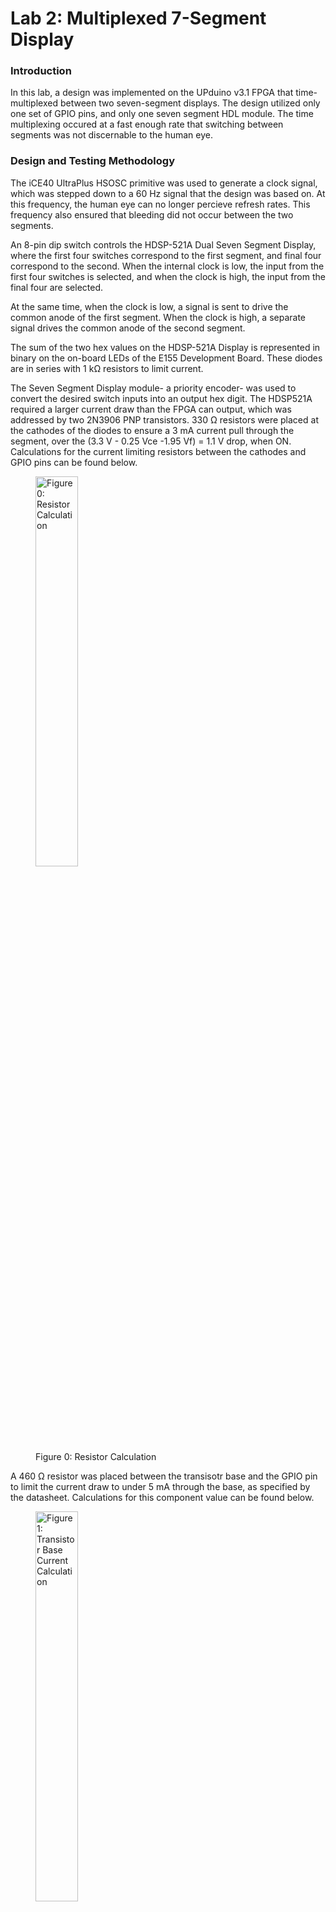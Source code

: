 # Lab 2: Multiplexed 7-Segment Display


### Introduction
In this lab, a design was implemented on the UPduino v3.1 FPGA that time-multiplexed between two seven-segment displays. The design utilized only one set of GPIO pins, and only one seven segment HDL module. The time multiplexing occured at a fast enough rate that switching between segments was not discernable to the human eye.

### Design and Testing Methodology
The iCE40 UltraPlus HSOSC primitive was used to generate a clock signal, which was stepped down to a 60 Hz signal that the design was based on. At this frequency, the human eye can no longer percieve refresh rates. This frequency also ensured that bleeding did not occur between the two segments.

An 8-pin dip switch controls the HDSP-521A Dual Seven Segment Display, where the first four switches correspond to the first segment, and final four correspond to the second. When the internal clock is low, the input from the first four switches is selected, and when the clock is high, the input from the final four are selected.

At the same time, when the clock is low, a signal is sent to drive the common anode of the first segment. When the clock is high, a separate signal drives the common anode of the second segment.

The sum of the two hex values on the HDSP-521A Display is represented in binary on the on-board LEDs of the E155 Development Board. These diodes are in series with 1 kΩ resistors to limit current. 

The Seven Segment Display module- a priority encoder- was used to convert the desired switch inputs into an output hex digit. The HDSP521A required a larger current draw than the FPGA can output, which was addressed by two 2N3906 PNP transistors. 330 Ω resistors were placed at the cathodes of the diodes to ensure a 3 mA current pull through the segment, over the (3.3 V - 0.25 Vce -1.95 Vf) = 1.1 V drop, when ON. Calculations for the current limiting resistors between the cathodes and GPIO pins can be found below. 


![Figure 0: Resistor Calculation](images/resistor.png){width=40% fig-align="center"}

A 460 Ω resistor was placed between the transisotr base and the GPIO pin to limit the current draw to under 5 mA through the base, as specified by the datasheet. Calculations for this component value can be found below. 

![Figure 1: Transistor Base Current Calculation](images/transbase.png){width=40% fig-align="center"}

To control the input to the Seven Segment Display, a priority encoder was used. The output signals were mapped to their respective pins on the input of the HDSP-511A Seven Segment Display. 



### Technical Documentation

The source code for Lab 2 can be found in the following [GitHub repository](https://github.com/Isabella-Hottenrott/e155-lab2).

### Block Diagram

![Figure 2: Block Diagram of the lab2_ih verilog design](images/blockdiagram.png){fig-align="center"}

The block diagram above illustrates the lab2_ih design. The top level module is called lab2_ih and takes in inputs: reset, sw1, and sw2. Lab2_ih outputs to five leds (led), a single set of GPIO pins for the dual seven segment (segs), to both transistors to illuminate the proper segment anode (anodeOne, anodeTwo), and to the two remaining on-board LEDs to keep them from floating (bottomLEDs). Lab2_ih includes five submodules: the high-speed oscillator block (hf_osc), the clock divider to 60 Hz (clock_div), the adder (adder), the seven segments priority encoder (segments), and the anode-selecting module (anodeselect).

### Schematic

The schematic above illustrates the physical layout on the breadboard. Corresponding diode cathodes from the two seven segment displays were the same node (segment 1 A is the same node as segment 2 A, etc). These were connected in series with a 330 Ω current-limiting resistor to the GPIO pins. The on-board LEDs required 1 kΩ resistors to their limit current. The emitter of the transistor is powered by 3.3 V, while the collector goes straight to the segment anodes. The base of the PNP transistor is in series with a 460 Ω resistor such that less than 5mA of current is drawn from the GPIO pin, which lies within specs.


![Figure 3: Schematic of the Breadboard](images/schematic.png){fig-align="center"}

### Results and Discussion
This design met the intended objectives. All switches correctly spoke with the board, the proper LED-sum combinations were calculated and illuminated, and the Seven Segment Display shows two distinct hex values without any discernable flickering or bleeding.

### Testbench Simulation
A testbench simulation was produced for every module in the design. 

#### tb_lab2_ih:
The testbench for lab2_ih can be found [here](https://github.com/Isabella-Hottenrott/e155-lab2/blob/main/fpga/source/impl_1/tb_lab2_ih.sv). The high speed clock was commented out to run this simulation, and 10 known cases were tested against the design. No errors occured. 

![Figure 4: Testbench Simulation Results for lab2_ih](images/tb_lab2.png){fig-align="center"}

#### tb_segments:
The testbench for the segments module can be found [here](https://github.com/Isabella-Hottenrott/e155-lab2/blob/main/fpga/source/impl_1/tb_segments.sv). All possible combinations of input switch values were explicitly tested. No errors occured. 

![Figure 5: Testbench Simulation Results for segments](images/tb_segments.png){fig-align="center"}

#### tb_clock_div:
The testbench for the clock divider module can be found [here](https://github.com/Isabella-Hottenrott/e155-lab2/blob/main/fpga/source/impl_1/tb_clock_div.sv). A test oscillator was produced that ticked every 800000 time stamps, where two time stamps represent a full clock cycle. The test oscillator was compared to that produced by the clock_div module when fed in the testbench clock signal. Both oscillators can be seen to rise and fall simulataneously. The HSOSC produces a 48 MHz clock. The clock divider module has been shown to divide the input clock signal by 800000. 48 MHz/800000 = 60 Hz, which is the targeted frequency switching between displays. No errors occured. 

![Figure 6: Testbench Simulation Results for clock_div](images/tb_clk_div.png){fig-align="center"}

#### tb_anodeselect:
The testbench for the anodeselect module can be found [here](https://github.com/Isabella-Hottenrott/e155-lab2/blob/main/fpga/source/impl_1/tb_anodeselect.sv). The test verifies that the correct switch value is sent to the segment modules, as well as the corresponding correct anode, across 12 handwritten vectors. The test verifies that the two anodes are never HIGH at the same timestamp. No errors occured. 

![Figure 7: Testbench Simulation Results for anodeselect](images/tb_anodeselect.png){fig-align="center"}

#### tb_adder:
The testbench for the adder module can be found [here](https://github.com/Isabella-Hottenrott/e155-lab2/blob/main/fpga/source/impl_1/tb_adder.sv). A system verilog function iterates through all possible input-addition combinations to verify all possible additions. No errors occured. 

 ![Figure 8: Testbench Simulation Results for adder](images/tb_adder.png){fig-align="center"}

### Conclusion

This design design illuminated a Dual Seven Segment Display using a single segment module through the use of time-multiplexing. A transistor circuit and selected resistors were used to ensure that sufficient, but not excessive current, flows through components based on datasheet values. I spent a total of 18 hours on this lab.

### AI Prototype Summary

The prompt that I provided the LLM was: "Write SystemVerilog HDL to time multiplex a single seven segment decoder (that decodes from four bits to a common anode seven segment display) to decode two sets of input bits and drive two sets of seven output bits."
In return, I recieved the following design that did not synthesize:

    // Time Multiplexed Seven Segment Display Controller
    // This module uses a single seven segment decoder to drive two displays

    module seven_seg_mux (
        input  logic        clk,
        input  logic        reset_n,
        input  logic [3:0]  digit0_in,    // First 4-bit input
        input  logic [3:0]  digit1_in,    // Second 4-bit input
        output logic [6:0]  seg0_out,     // Seven segment outputs for display 0
        output logic [6:0]  seg1_out,     // Seven segment outputs for display 1
        output logic        digit0_enable, // Enable signal for display 0
        output logic        digit1_enable  // Enable signal for display 1
    );

        // Internal signals
        logic [3:0] mux_input;
        logic [6:0] decoder_output;
        logic       mux_select;
        logic       slow_clk;

        // Instantiate oscillator for timing
        oscillator u_osc (
            .clk(clk),
            .reset_n(reset_n),
            .slow_clk(slow_clk)
        );

        // Generate multiplexer select signal
        always_ff @(posedge slow_clk or negedge reset_n) begin
            if (!reset_n)
                mux_select <= 1'b0;
            else
                mux_select <= ~mux_select;
        end

        // Input multiplexer
        always_comb begin
            case (mux_select)
                1'b0: mux_input = digit0_in;
                1'b1: mux_input = digit1_in;
            endcase
        end

        // Instantiate seven segment decoder
        seven_seg_decoder u_decoder (
            .bin_in(mux_input),
            .seg_out(decoder_output)
        );

        // Output demultiplexer and enable generation
        always_comb begin
            case (mux_select)
                1'b0: begin
                    seg0_out = decoder_output;
                    seg1_out = 7'b1111111;  // All segments off (common anode)
                    digit0_enable = 1'b0;   // Active low enable
                    digit1_enable = 1'b1;   // Disabled
                end
                1'b1: begin
                    seg0_out = 7'b1111111;  // All segments off
                    seg1_out = decoder_output;
                    digit0_enable = 1'b1;   // Disabled
                    digit1_enable = 1'b0;   // Active low enable
                end
            endcase
        end

    endmodule

    // Seven Segment Decoder Module
    // Converts 4-bit binary input to seven segment display pattern
    // Common anode configuration (active low outputs)
    module seven_seg_decoder (
        input  logic [3:0] bin_in,
        output logic [6:0] seg_out
    );

        // Segment mapping: seg_out = {g, f, e, d, c, b, a}
        // Common anode: 0 = segment on, 1 = segment off
        always_comb begin
            case (bin_in)
                4'h0: seg_out = 7'b1000000; // 0
                4'h1: seg_out = 7'b1111001; // 1
                4'h2: seg_out = 7'b0100100; // 2
                4'h3: seg_out = 7'b0110000; // 3
                4'h4: seg_out = 7'b0011001; // 4
                4'h5: seg_out = 7'b0010010; // 5
                4'h6: seg_out = 7'b0000010; // 6
                4'h7: seg_out = 7'b1111000; // 7
                4'h8: seg_out = 7'b0000000; // 8
                4'h9: seg_out = 7'b0010000; // 9
                4'hA: seg_out = 7'b0001000; // A
                4'hB: seg_out = 7'b0000011; // b
                4'hC: seg_out = 7'b1000110; // C
                4'hD: seg_out = 7'b0100001; // d
                4'hE: seg_out = 7'b0000110; // E
                4'hF: seg_out = 7'b0001110; // F
            endcase
        end

    endmodule

    // Simple Oscillator Module
    // Generates a slower clock for multiplexing
    module oscillator (
        input  logic clk,
        input  logic reset_n,
        output logic slow_clk
    );

        parameter DIVIDE_BY = 100000; // Adjust for desired refresh rate
        logic [$clog2(DIVIDE_BY)-1:0] counter;

        always_ff @(posedge clk or negedge reset_n) begin
            if (!reset_n) begin
                counter <= '0;
                slow_clk <= 1'b0;
            end else begin
                if (counter == DIVIDE_BY - 1) begin
                    counter <= '0;
                    slow_clk <= ~slow_clk;
                end else begin
                    counter <= counter + 1;
                end
            end
        end

    endmodule

    // Testbench for verification
    module seven_seg_mux_tb;

        logic        clk;
        logic        reset_n;
        logic [3:0]  digit0_in;
        logic [3:0]  digit1_in;
        logic [6:0]  seg0_out;
        logic [6:0]  seg1_out;
        logic        digit0_enable;
        logic        digit1_enable;

        // Instantiate DUT
        seven_seg_mux dut (
            .clk(clk),
            .reset_n(reset_n),
            .digit0_in(digit0_in),
            .digit1_in(digit1_in),
            .seg0_out(seg0_out),
            .seg1_out(seg1_out),
            .digit0_enable(digit0_enable),
            .digit1_enable(digit1_enable)
        );

        // Clock generation
        initial begin
            clk = 0;
            forever #5 clk = ~clk;
        end

        // Test stimulus
        initial begin
            reset_n = 0;
            digit0_in = 4'h0;
            digit1_in = 4'h0;

            #100 reset_n = 1;

            // Test different digit combinations
            #1000 digit0_in = 4'h3; digit1_in = 4'h7;
            #2000 digit0_in = 4'hA; digit1_in = 4'hF;
            #2000 digit0_in = 4'h5; digit1_in = 4'h2;

            #5000 $finish;
        end

        // Monitor outputs
        initial begin
            $monitor("Time=%0t, digit0_in=%h, digit1_in=%h, seg0=%b, seg1=%b, en0=%b, en1=%b", 
                    $time, digit0_in, digit1_in, seg0_out, seg1_out, digit0_enable, digit1_enable);
        end

    endmodule


Next, I asked the LLM to: "Write SystemVerilog HDL to time multiplex a single seven segment decoder (that decodes from four bits to a common anode seven segment display) to decode two sets of input bits and drive two sets of seven output bits. Use the seven segment decoder and oscillator provided in the attached files." and attached my Lab 1 files. I received the following design that, again, did not synthesize. 

    // Isabella Hottenrott's segments module
    // segments.sv
    // Module containing Verilog code for Seven-segment display mapping
    module segments(input logic [3:0] digit,
                    output logic [6:0] segs);

    always_comb
    case(digit)
        0:  segs = 7'b000_0001; //0
        1:  segs = 7'b100_1111; //1
        2:  segs = 7'b001_0010; //2
        3:  segs = 7'b000_0110; //3
        4:  segs = 7'b100_1100; //4
        5:  segs = 7'b010_0100; //5
        6:  segs = 7'b010_0000; //6
        7:  segs = 7'b000_1111; //7
        8:  segs = 7'b000_0000; //8
        9:  segs = 7'b000_1100; // 9
        10: segs = 7'b000_1000; //a
        11: segs = 7'b110_0000; //b
        12: segs = 7'b011_0001; //c
        13: segs = 7'b100_0010; //d
        14: segs = 7'b011_0000; //e
        15: segs = 7'b011_1000; //f
        default:    segs = 7'b111_1111;
    endcase
    endmodule

    // Simple oscillator module for timing control
    module oscillator(input logic clk,
                  input logic reset,
                  output logic slow_clk);
    
    parameter DIVIDE_RATIO = 50000; // Adjust for desired refresh rate
    logic [$clog2(DIVIDE_RATIO)-1:0] counter;
    
    always_ff @(posedge clk or posedge reset) begin
        if (reset) begin
            counter <= 0;
            slow_clk <= 0;
        end else begin
            if (counter == DIVIDE_RATIO - 1) begin
                counter <= 0;
                slow_clk <= ~slow_clk;
            end else begin
                counter <= counter + 1;
            end
        end
    end
    endmodule

    module seven_seg_time_mux(
        input logic clk,
        input logic reset,
        input logic [3:0] digit0,    // First 4-bit input
        input logic [3:0] digit1,    // Second 4-bit input
        output logic [6:0] segs0,    // Seven segment outputs for display 0
        output logic [6:0] segs1     // Seven segment outputs for display 1
    );

    // Internal signals
    logic [3:0] mux_digit;       // Multiplexed input to decoder
    logic [6:0] decoder_segs;    // Output from segments decoder
    logic mux_select;            // Select signal for multiplexing
    logic slow_clk;              // Slower clock for multiplexing
    
    // Instantiate oscillator for timing control
    oscillator timing_gen (
        .clk(clk),
        .reset(reset),
        .slow_clk(slow_clk)
    );
    
    // Generate multiplexer select signal (toggles between displays)
    always_ff @(posedge slow_clk or posedge reset) begin
        if (reset)
            mux_select <= 1'b0;
        else
            mux_select <= ~mux_select;
    end
    
    // Input multiplexer - select which digit to decode
    always_comb begin
        case (mux_select)
            1'b0: mux_digit = digit0;
            1'b1: mux_digit = digit1;
            default: mux_digit = digit0;
        endcase
    end
    
    // Instantiate Isabella's segments decoder
    segments decoder (
        .digit(mux_digit),
        .segs(decoder_segs)
    );
    
    // Output demultiplexer - route decoder output to appropriate display
    // When a display is not selected, turn off all segments (common anode = all high)
    always_comb begin
        case (mux_select)
            1'b0: begin
                segs0 = decoder_segs;    // Display digit0
                segs1 = 7'b111_1111;     // Turn off display 1
            end
            1'b1: begin
                segs0 = 7'b111_1111;     // Turn off display 0
                segs1 = decoder_segs;    // Display digit1
            end
            default: begin
                segs0 = 7'b111_1111;
                segs1 = 7'b111_1111;
            end
        endcase
    end

endmodule

    logic clk;
    logic reset;
    logic [3:0] digit0;
    logic [3:0] digit1;
    logic [6:0] segs0;
    logic [6:0] segs1;
    
    // Instantiate the Device Under Test (DUT)
    seven_seg_time_mux dut (
        .clk(clk),
        .reset(reset),
        .digit0(digit0),
        .digit1(digit1),
        .segs0(segs0),
        .segs1(segs1)
    );
    
    // Clock generation (50MHz system clock)
    initial begin
        clk = 0;
        forever #10 clk = ~clk; // 20ns period = 50MHz
    end
    
    // Test stimulus
    initial begin
        // Initialize signals
        reset = 1;
        digit0 = 4'h0;
        digit1 = 4'h0;
        
        // Release reset
        #100 reset = 0;
        
        // Test case 1: Display 3 and 7
        #1000 digit0 = 4'h3; digit1 = 4'h7;
        
        // Test case 2: Display A and F (hex)
        #5000 digit0 = 4'hA; digit1 = 4'hF;
        
        // Test case 3: Display 5 and 2
        #5000 digit0 = 4'h5; digit1 = 4'h2;
        
        // Test case 4: Display 8 and 1
        #5000 digit0 = 4'h8; digit1 = 4'h1;
        
        // Finish simulation
        #10000 $finish;
    end
    
    // Monitor key signals
    initial begin
        $monitor("Time=%0t, digit0=%h, digit1=%h, segs0=%b, segs1=%b", 
                 $time, digit0, digit1, segs0, segs1);
    end
    
    // Generate VCD file for waveform viewing
    initial begin
        $dumpfile("seven_seg_mux.vcd");
        $dumpvars(0, seven_seg_time_mux_tb);
    end

endmodule


Both designs ran into the issue that the "loop count limit [of the clock] exceeded forever never breaks". This occured because both LLM outputs created associated testbenches. I tried to take out this forever statement, and make the clock tick similarly to my own testbenches. However, when I did this, I received a "Synthesize Design Completed, Lattice Synthesis Engine Failed" error.